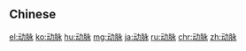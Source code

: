 {{also|動脈}}
==Chinese==
{{zh-see|動脈}}

[[el:动脉]]
[[ko:动脉]]
[[hu:动脉]]
[[mg:动脉]]
[[ja:动脉]]
[[ru:动脉]]
[[chr:动脉]]
[[zh:动脉]]